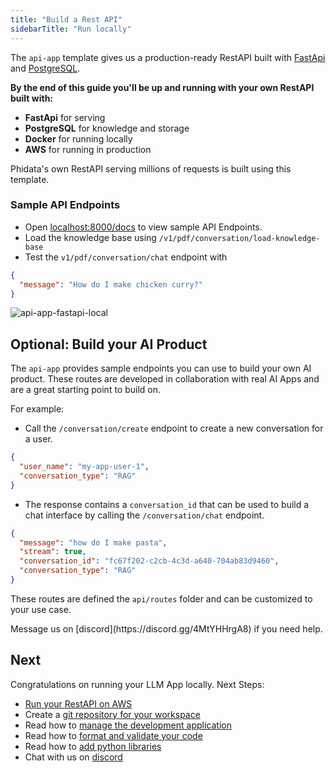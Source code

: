 ```yaml
---
title: "Build a Rest API"
sidebarTitle: "Run locally"
---
```


The `api-app` template gives us a production-ready RestAPI built with [FastApi](https://fastapi.tiangolo.com/) and [PostgreSQL](https://www.postgresql.org/).

**By the end of this guide you'll be up and running with your own RestAPI built with:**

- **FastApi** for serving
- **PostgreSQL** for knowledge and storage
- **Docker** for running locally
- **AWS** for running in production

<Note>

Phidata's own RestAPI serving millions of requests is built using this template.

</Note>

<Snippet file="setup.mdx" />

<Snippet file="create-api-app-codebase.mdx" />

<Snippet file="set-openai-key.mdx" />

<Snippet file="local-api-and-database.mdx" />

### Sample API Endpoints

- Open [localhost:8000/docs](http://localhost:8000/docs) to view sample API Endpoints.
- Load the knowledge base using `/v1/pdf/conversation/load-knowledge-base`
- Test the `v1/pdf/conversation/chat` endpoint with

```json
{
  "message": "How do I make chicken curry?"
}
```

![api-app-fastapi-local](/images/api-app-fastapi-local.png)

<Snippet file="api-app-add-data.mdx" />

## Optional: Build your AI Product

The `api-app` provides sample endpoints you can use to build your own AI product. These routes are developed in collaboration with real AI Apps and are a great starting point to build on.

For example:

- Call the `/conversation/create` endpoint to create a new conversation for a user.

```json
{
  "user_name": "my-app-user-1",
  "conversation_type": "RAG"
}
```

- The response contains a `conversation_id` that can be used to build a chat interface by calling the `/conversation/chat` endpoint.

```json
{
  "message": "how do I make pasta",
  "stream": true,
  "conversation_id": "fc67f202-c2cb-4c3d-a640-704ab83d9460",
  "conversation_type": "RAG"
}
```

These routes are defined the `api/routes` folder and can be customized to your use case.

<Tip>
  Message us on [discord](https://discord.gg/4MtYHHrgA8) if you need help.
</Tip>

<Snippet file="api-app-delete-local-resources.mdx" />

## Next

Congratulations on running your LLM App locally. Next Steps:

- [Run your RestAPI on AWS](/templates/api-app/run-aws)
- Create a [git repository for your workspace](/how-to/git-repo)
- Read how to [manage the development application](/how-to/development-app)
- Read how to [format and validate your code](/how-to/format-and-validate)
- Read how to [add python libraries](/how-to/python-libraries)
- Chat with us on [discord](https://discord.gg/4MtYHHrgA8)
